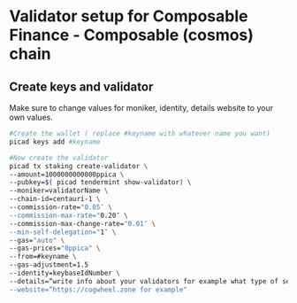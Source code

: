 
# Validator setup for Composable Finance - Composable (cosmos) chain

## Create keys and validator


<Callout type="info" emoji="🙋‍♀️">
  Make sure to change values for moniker, identity, details website to your own values.
</Callout>

```bash
#Create the wallet ( replace #keyname with whatever name you want)
picad keys add #keyname

#Now create the validator 
picad tx staking create-validator \
--amount=1000000000000ppica \
--pubkey=$( picad tendermint show-validator) \
--moniker=validatorName \
--chain-id=centauri-1 \
--commission-rate="0.05″ \
--commission-max-rate="0.20″ \
--commission-max-change-rate="0.01″ \
--min-self-delegation="1″ \
--gas="auto" \
--gas-prices="0ppica" \
--from=#keyname \
--gas-adjustment=1.5
--identity=keybaseIdNumber \
--details=“write info about your validators for example what type of service you ofer etc." \
--website=“https://cogwheel.zone for example" 
```

